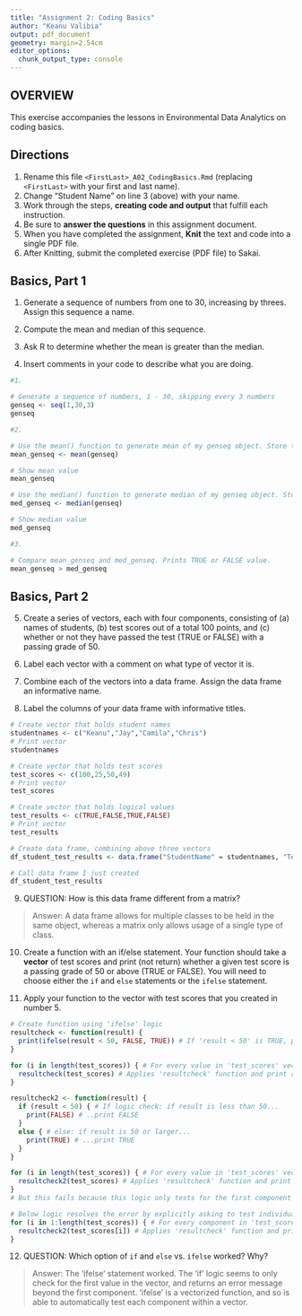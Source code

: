 ```yaml
---
title: "Assignment 2: Coding Basics"
author: "Keanu Valibia"
output: pdf_document
geometry: margin=2.54cm
editor_options: 
  chunk_output_type: console
---
```


## OVERVIEW

This exercise accompanies the lessons in Environmental Data Analytics on coding basics.

## Directions

1.  Rename this file `<FirstLast>_A02_CodingBasics.Rmd` (replacing `<FirstLast>` with your first and last name).
2.  Change "Student Name" on line 3 (above) with your name.
3.  Work through the steps, **creating code and output** that fulfill each instruction.
4.  Be sure to **answer the questions** in this assignment document.
5.  When you have completed the assignment, **Knit** the text and code into a single PDF file.
6.  After Knitting, submit the completed exercise (PDF file) to Sakai.

## Basics, Part 1

1.  Generate a sequence of numbers from one to 30, increasing by threes. Assign this sequence a name.

2.  Compute the mean and median of this sequence.

3.  Ask R to determine whether the mean is greater than the median.

4.  Insert comments in your code to describe what you are doing.

```r
#1. 

# Generate a sequence of numbers, 1 - 30, skipping every 3 numbers
genseq <- seq(1,30,3)
genseq

#2. 

# Use the mean() function to generate mean of my genseq object. Store this value as a separate object.
mean_genseq <- mean(genseq) 

# Show mean value
mean_genseq 

# Use the median() function to generate median of my genseq object. Store this value as a separate object.
med_genseq <- median(genseq) 

# Show median value
med_genseq 

#3. 

# Compare mean_genseq and med_genseq. Prints TRUE or FALSE value.
mean_genseq > med_genseq
```

## Basics, Part 2

5.  Create a series of vectors, each with four components, consisting of (a) names of students, (b) test scores out of a total 100 points, and (c) whether or not they have passed the test (TRUE or FALSE) with a passing grade of 50.

6.  Label each vector with a comment on what type of vector it is.

7.  Combine each of the vectors into a data frame. Assign the data frame an informative name.

8.  Label the columns of your data frame with informative titles.

```r

# Create vector that holds student names
studentnames <- c("Keanu","Jay","Camila","Chris")
# Print vector
studentnames

# Create vector that holds test scores
test_scores <- c(100,25,50,49)
# Print vector
test_scores

# Create vector that holds logical values
test_results <- c(TRUE,FALSE,TRUE,FALSE)
# Print vector
test_results

# Create data frame, combining above three vectors
df_student_test_results <- data.frame("StudentName" = studentnames, "TestScore" = test_scores, "TestResult" = test_results) # Create a data frame, using newly created vectors

# Call data frame I just created
df_student_test_results
```

9.  QUESTION: How is this data frame different from a matrix?

> Answer: A data frame allows for multiple classes to be held in the same object, whereas a matrix only allows usage of a single type of class.

10. Create a function with an if/else statement. Your function should take a **vector** of test scores and print (not return) whether a given test score is a passing grade of 50 or above (TRUE or FALSE). You will need to choose either the `if` and `else` statements or the `ifelse` statement. 

11. Apply your function to the vector with test scores that you created in number 5.

```r

# Create function using 'ifelse' logic
resultcheck <- function(result) {
  print(ifelse(result < 50, FALSE, TRUE)) # If 'result < 50' is TRUE, print "FALSE." Otherwise, print "TRUE"
}

for (i in length(test_scores)) { # For every value in 'test_scores' vector...
  resultcheck(test_scores) # Applies 'resultcheck' function and print results
}

resultcheck2 <- function(result) { 
  if (result < 50) { # If logic check: if result is less than 50...
    print(FALSE) # ..print FALSE
  }
  else { # else: if result is 50 or larger...
    print(TRUE) # ...print TRUE
  }
}

for (i in length(test_scores)) { # For every value in 'test_scores' vector...
  resultcheck2(test_scores) # Applies 'resultcheck' function and print results
}
# But this fails because this logic only tests for the first component in the vector

# Below logic resolves the error by explicitly asking to test individual components in 'test_scores' until it reaches end of length
for (i in 1:length(test_scores)) { # For every component in 'test_scores' vector...
  resultcheck2(test_scores[i]) # Applies 'resultcheck' function and print results
}
```

12. QUESTION: Which option of `if` and `else` vs. `ifelse` worked? Why?

> Answer: The 'ifelse' statement worked. The 'if' logic seems to only check for the first value in the vector, and returns an error message beyond the first component. 'ifelse' is a vectorized function, and so is able to automatically test each component within a vector.